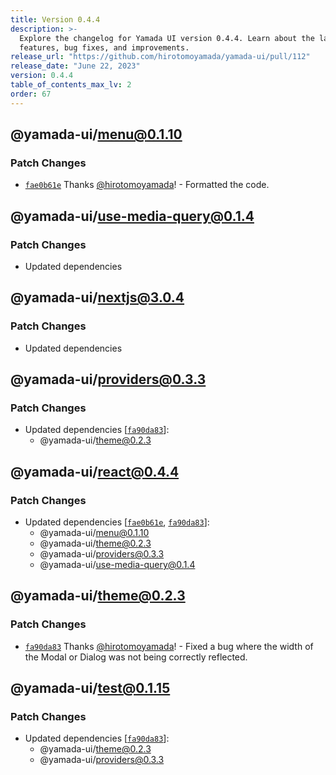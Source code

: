 ```yaml
---
title: Version 0.4.4
description: >-
  Explore the changelog for Yamada UI version 0.4.4. Learn about the latest
  features, bug fixes, and improvements.
release_url: "https://github.com/hirotomoyamada/yamada-ui/pull/112"
release_date: "June 22, 2023"
version: 0.4.4
table_of_contents_max_lv: 2
order: 67
---
```


## @yamada-ui/menu@0.1.10

### Patch Changes

- [`fae0b61e`](https://github.com/hirotomoyamada/yamada-ui/commit/fae0b61e8a4ba35fdc02d8a5d58e70ff5aac6aef) Thanks [@hirotomoyamada](https://github.com/hirotomoyamada)! - Formatted the code.

## @yamada-ui/use-media-query@0.1.4

### Patch Changes

- Updated dependencies

## @yamada-ui/nextjs@3.0.4

### Patch Changes

- Updated dependencies

## @yamada-ui/providers@0.3.3

### Patch Changes

- Updated dependencies \[[`fa90da83`](https://github.com/hirotomoyamada/yamada-ui/commit/fa90da8350abe1ce768e94b7e82108c2b66e869d)]:
  - @yamada-ui/theme@0.2.3

## @yamada-ui/react@0.4.4

### Patch Changes

- Updated dependencies \[[`fae0b61e`](https://github.com/hirotomoyamada/yamada-ui/commit/fae0b61e8a4ba35fdc02d8a5d58e70ff5aac6aef), [`fa90da83`](https://github.com/hirotomoyamada/yamada-ui/commit/fa90da8350abe1ce768e94b7e82108c2b66e869d)]:
  - @yamada-ui/menu@0.1.10
  - @yamada-ui/theme@0.2.3
  - @yamada-ui/providers@0.3.3
  - @yamada-ui/use-media-query@0.1.4

## @yamada-ui/theme@0.2.3

### Patch Changes

- [`fa90da83`](https://github.com/hirotomoyamada/yamada-ui/commit/fa90da8350abe1ce768e94b7e82108c2b66e869d) Thanks [@hirotomoyamada](https://github.com/hirotomoyamada)! - Fixed a bug where the width of the Modal or Dialog was not being correctly reflected.

## @yamada-ui/test@0.1.15

### Patch Changes

- Updated dependencies \[[`fa90da83`](https://github.com/hirotomoyamada/yamada-ui/commit/fa90da8350abe1ce768e94b7e82108c2b66e869d)]:
  - @yamada-ui/theme@0.2.3
  - @yamada-ui/providers@0.3.3

